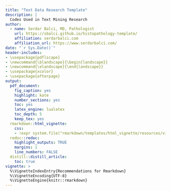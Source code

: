 ```yaml
---
title: "Text Data Research Template"
description: |
  Codes Used in Text Mining Research  
author:
  - name: Serdar Balci, MD, Pathologist
    url: https://sbalci.github.io/histopathology-template/
    affiliation: serdarbalci.com
    affiliation_url: https://www.serdarbalci.com/
date: "`r Sys.Date()`"
header-includes:
- \usepackage{pdflscape}
- \newcommand{\blandscape}{\begin{landscape}}
- \newcommand{\elandscape}{\end{landscape}}
- \usepackage{xcolor}
- \usepackage{afterpage}
output: 
  pdf_document: 
    fig_caption: yes
    highlight: kate
    number_sections: yes
    toc: yes
    latex_engine: lualatex
    toc_depth: 5
    keep_tex: yes
  rmarkdown::html_vignette: 
    css: 
    - !expr system.file("rmarkdown/templates/html_vignette/resources/vignette.css", package = "rmarkdown")
  redoc::redoc:
    highlight_outputs: TRUE
    margins: 1 
    line_numbers: FALSE 
  distill::distill_article:
    toc: true
vignette: >
  %\VignetteIndexEntry{Recommendations for Rmarkdown}
  %\VignetteEncoding{UTF-8}
  %\VignetteEngine{knitr::rmarkdown}
---
```



